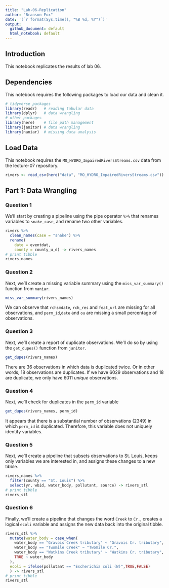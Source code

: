 ```yaml
---
title: "Lab-06-Replication"
author: "Branson Fox"
date: '(`r format(Sys.time(), "%B %d, %Y")`)'
output: 
  github_document: default
  html_notebook: default 
---
```


## Introduction
This notebook replicates the results of lab 06.

## Dependencies
This notebook requires the following packages to load our data and clean it.

```r
# tidyverse packages
library(readr)   # reading tabular data
library(dplyr)   # data wrangling
# other packages
library(here)    # file path management
library(janitor) # data wrangling
library(naniar)  # missing data analysis
```

## Load Data
This notebook requires the `MO_HYDRO_ImpairedRiversStreams.csv` data from the lecture-07 repository.

```r
rivers <- read_csv(here("data", "MO_HYDRO_ImpairedRiversStreams.csv"))
```

## Part 1: Data Wrangling
### Question 1
We'll start by creating a pipeline using the pipe operator `%>%` that renames variables to `snake_case`, and rename two other variables.

```r
rivers %>% 
  clean_names(case = "snake") %>%
  rename(
    date = eventdat,
    county = county_u_d) -> rivers_names
# print tibble
rivers_names
```

### Question 2
Next, we'll create a missing variable summary using the `miss_var_summary()` function from `naniar`.
```r
miss_var_summary(rivers_names)
```
We can observe that `rchsmdate`, `rch_res` and `feat_url` are missing for all observations, and `perm_id`,`date` and `ou` are missing a small percentage of observations.

### Question 3
Next, we'll create a report of duplicate observations. We'll do so by using the `get_dupes()` function from `janitor`.
```r
get_dupes(rivers_names)
```
There are 36 observations in which data is duplicated twice. Or in other words, 18 observations are duplicates. If we have 6029 observations and 18 are duplicate, we only have 6011 *unique* observations.

### Question 4
Next, we'll check for duplicates in the `perm_id` variable
```r
get_dupes(rivers_names, perm_id)
```
It appears that there is a substantial number of observations (2349) in which `perm_id` is duplicated. Therefore, this variable does not uniquely identify variables.

### Question 5
Next, we'll create a pipeline that subsets observations to St. Louis, keeps only variables we are interested in, and assigns these changes to a new tibble.
```r
rivers_names %>%
  filter(county == "St. Louis") %>%
  select(yr, wbid, water_body, pollutant, source) -> rivers_stl
# print tibble
rivers_stl
```

### Question 6
Finally, we'll create a pipeline that changes the word `Creek` to `Cr.`, creates a logical `ecoli` variable and assigns the new data back into the original tibble.
```r
rivers_stl %>%
  mutate(water_body = case_when(
    water_body == "Gravois Creek tributary" ~ "Gravois Cr. tributary",
    water_body == "Twomile Creek" ~ "Twomile Cr.",
    water_body == "Watkins Creek tributary" ~ "Watkins Cr. tributary",
    TRUE ~ water_body
  ),
  ecoli = ifelse(pollutant == "Escherichia coli (W)",TRUE,FALSE)
  ) -> rivers_stl
# print tibble
rivers_stl
```







